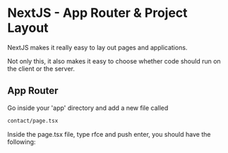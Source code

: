 # NextJS - App Router & Project Layout

NextJS makes it really easy to lay out pages and applications.

Not only this, it also makes it easy to choose whether code should run on the client or the server.

## App Router

Go inside your 'app' directory and add a new file called

```sh copy
contact/page.tsx
```

Inside the page.tsx file, type rfce and push enter, you should have the following:



